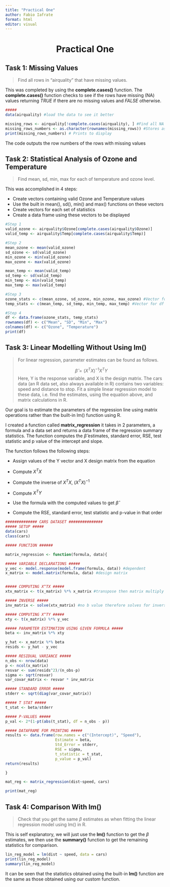 ```yaml
---
title: "Practical One"
author: Fabio Iafrate
format: html
editor: visual
---
```


# Practical One {style="text-align: center"}

## Task 1: Missing Values

> Find all rows in “airquality” that have missing values.

This was completed by using the **complete.cases()** function. The **complete.cases()** function checks to see if the rows have missing (NA) values returning *TRUE* if there are no missing values and *FALSE* otherwise.

```r
#####
data(airquality) #load the data to see it better

missing_rows <- airquality[!complete.cases(airquality), ] #Find all NA rows
missing_rows_numbers <- as.character(rownames(missing_rows)) #Stores as numbers 
print(missing_rows_numbers) # Prints to display 

```

The code outputs the row numbers of the rows with missing values

## Task 2: Statistical Analysis of Ozone and Temperature

> Find mean, sd, min, max for each of temperature and ozone level.

This was accomplished in 4 steps:

-   Create vectors containing valid Ozone and Temperature values
-   Use the built in mean(), sd(), min() and max() functions on these vectors
-   Create vectors for each set of statistics
-   Create a data frame using these vectors to be displayed

```r
#Step 1
valid_ozone <- airquality$Ozone[complete.cases(airquality$Ozone)]
valid_temp <- airquality$Temp[complete.cases(airquality$Temp)]

#Step 2
mean_ozone <- mean(valid_ozone)
sd_ozone <- sd(valid_ozone)
min_ozone <- min(valid_ozone)
max_ozone <- max(valid_ozone)

mean_temp <- mean(valid_temp)
sd_temp <- sd(valid_temp)
min_temp <- min(valid_temp)
max_temp <- max(valid_temp)

#Step 3
ozone_stats <- c(mean_ozone, sd_ozone, min_ozone, max_ozone) #Vector for df
temp_stats <- c(mean_temp, sd_temp, min_temp, max_temp) #Vector for df

#Step 4
df <- data.frame(ozone_stats, temp_stats)
rownames(df) <- c("Mean", "SD", "Min", "Max")
colnames(df) <- c("Ozone", "Temperature")
print(df)
```

## Task 3: Linear Modelling Without Using lm()

> For linear regression, parameter estimates can be found as follows.
>
> $$
> \hat{\beta} = (X^TX)^{-1}X^TY
> $$Here, Y is the response variable, and X is the design matrix. The cars data (an R data set, also always available in R) contains two variables: speed and distance to stop. Fit a simple linear regression model to these data, i.e. find the estimates, using the equation above, and matrix calculations in R.

Our goal is to estimate the parameters of the regression line using matrix operations rather than the built-in lm() function using R.

I created a function called **matrix_regression** it takes in 2 parameters, a formula and a data set and returns a data frame of the regression summary statistics. The function computes the $\hat{\beta}$ estimates, standard error, RSE, test statistic and p value of the intercept and slope.

The function follows the following steps:

-   Assign values of the Y vector and X design matrix from the equation

-   Compute $X^TX$

-   Compute the inverse of $X^TX$, $(X^TX)^{-1}$

-   Compute $X^TY$

-   Use the formula with the computed values to get $\hat{\beta}$

-   Compute the RSE, standard error, test statistic and p-value in that order

```r

############## CARS DATASET ###############
##### SETUP #####
data(cars)
class(cars)

##### FUNCTION ######

matrix_regression <- function(formula, data){

##### VARIABLE DECLARATIONS #####
y_vec <- model.response(model.frame(formula, data)) #dependent
x_matrix <- model.matrix(formula, data) #design matrix


##### COMPUTING X^TX #####
xtx_matrix <- t(x_matrix) %*% x_matrix #transpose then matrix multiply

##### INVERSE #####
inv_matrix <- solve(xtx_matrix) #no b value therefore solves for inverse

##### COMPUTING X^TY #####
xty <- t(x_matrix) %*% y_vec

##### PARAMETER ESTIMATION USING GIVEN FORMULA #####
beta <- inv_matrix %*% xty

y_hat <- x_matrix %*% beta
resids <- y_hat - y_vec

##### RESIDUAL VARIANCE #####
n_obs <- nrow(data)
p <- ncol(x_matrix)
resvar <- sum(resids^2)/(n_obs-p)
sigma <- sqrt(resvar)
var_covar_matrix <- resvar * inv_matrix

##### STANDARD ERROR #####
stderr <- sqrt(diag(var_covar_matrix))

##### T STAT #####
t_stat <- beta/stderr

##### P-VALUES #####
p_val <- 2*(1-pt(abs(t_stat), df = n_obs - p))

##### DATAFRAME FOR PRINTING #####
results <- data.frame(row.names = c("(Intercept)", "Speed"), 
                      Estimate = beta, 
                      Std_Error = stderr,
                      RSE = sigma,
                      t_statistic = t_stat, 
                      p_value = p_val)
return(results)

}

mat_reg <- matrix_regression(dist~speed, cars)

print(mat_reg)
```

## Task 4: Comparison With lm()

> Check that you get the same $\beta$ estimates as when fitting the linear regression model using lm() in R.

This is self explanatory, we will just use the **lm()** function to get the $\beta$ estimates, we then use the **summary()** function to get the remaining statistics for comparison.

```R
lin_reg_model = lm(dist ~ speed, data = cars)
print(lin_reg_model)
summary(lin_reg_model)

```

It can be seen that the statistics obtained using the built-in **lm()** function are the same as those obtained using our custom function.
